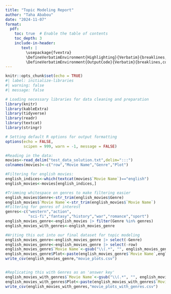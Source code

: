 ```yaml
---
title: "Topic Modeling Report"
author: "Taha Ababou"
date: "2024-11-07"
format: 
  pdf:
    toc: true  # Enable the table of contents
    toc_depth: 3
    include-in-header: 
       text: |
         \usepackage{fvextra}
         \DefineVerbatimEnvironment{Highlighting}{Verbatim}{breaklines,commandchars=\\\{\}}
         \DefineVerbatimEnvironment{OutputCode}{Verbatim}{breaklines,commandchars=\\\{\}}
---
```


```r
knitr::opts_chunk$set(echo = TRUE)
#| label: initialize-libraries
#| warning: false
#| message: false

# Loading necessary libraries for data cleaning and preparation
library(knitr)  
library(kableExtra)
library(tidyverse)
library(readr)
library(textcat)
library(stringr)

# Setting default R options for output formatting
options(echo = FALSE, 
        scipen = 999, warn = -1, message = FALSE)
```


```r
#Reading in the data:
movies<-read_delim("test_data_solution.txt",delim=":::")
colnames(movies)<-c("row","Movie Name","Genre","Plot")

#Filtering for english movies:
english_indices<-which(textcat(movies$`Movie Name`)=="english")
english_movies<-movies[english_indices,]

#Trimming whitespace on genres to make filtering easier
english_movies$Genre<-str_trim(english_movies$Genre)
english_movies$`Movie Name`<-str_trim(english_movies$`Movie Name`)
#Filtering for genres of interest
genres<-c("western","action",
          "sci-fi","fantasy","history","war","romance","sport")
english_movies_genre<-english_movies |> filter(Genre %in% genres)
english_movies_with_genres<-english_movies_genre

#Writing this out into our final dataset for topic modeling
english_movies_genre<-english_movies_genre |> select(-Genre)
english_movies_genre<-english_movies_genre |> select(-row)
english_movies_genre$`Movie Name`<-gsub("\\(.*", "", english_movies_genre$`Movie Name`)
english_movies_genre$Plot<-paste(english_movies_genre$`Movie Name`,english_movies_genre$Plot,sep = " : ")
write_csv(english_movies_genre,"movie_plots.csv")


#Replicating this with Genres as an 'answer key'
english_movies_with_genres$`Movie Name`<-gsub("\\(.*", "", english_movies_with_genres$`Movie Name`)
english_movies_with_genres$Plot<-paste(english_movies_with_genres$`Movie Name`,english_movies_with_genres$Plot,sep = " : ")
write_csv(english_movies_with_genres,"movie_plots_with_genres.csv")

```